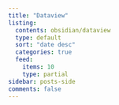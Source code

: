 ```yaml
---
title: "Dataview"
listing:
  contents: obsidian/dataview
  type: default
  sort: "date desc"
  categories: true
  feed:
    items: 10
    type: partial
sidebar: posts-side
comments: false
---
```


